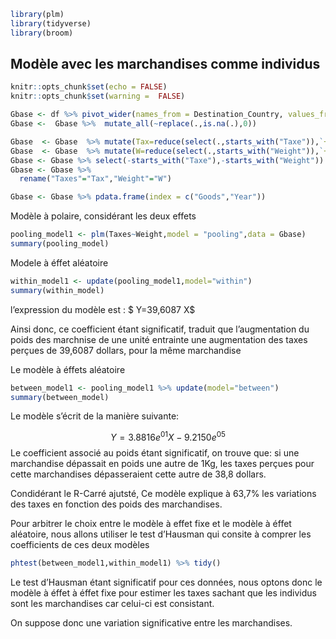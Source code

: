 ```r
library(plm)
library(tidyverse)
library(broom)
```

## Modèle avec les marchandises comme individus


```r
knitr::opts_chunk$set(echo = FALSE)
knitr::opts_chunk$set(warning =  FALSE)
```

```r
Gbase <- df %>% pivot_wider(names_from = Destination_Country, values_from = c(Taxe,Weight))
Gbase <-  Gbase %>%  mutate_all(~replace(.,is.na(.),0))

```




```r
Gbase  <- Gbase  %>% mutate(Tax=reduce(select(.,starts_with("Taxe")),`+`))
Gbase  <- Gbase  %>% mutate(W=reduce(select(.,starts_with("Weight")),`+`))
Gbase <- Gbase %>% select(-starts_with("Taxe"),-starts_with("Weight"))
Gbase <- Gbase %>% 
  rename("Taxes"="Tax","Weight"="W")

Gbase <- Gbase %>% pdata.frame(index = c("Goods","Year"))
```



Modèle à polaire, considérant les deux effets
```r
pooling_model1 <- plm(Taxes~Weight,model = "pooling",data = Gbase)
summary(pooling_model)
```



Modele à éffet aléatoire

```r
within_model1 <- update(pooling_model1,model="within")
summary(within_model)
```
l'expression du modèle est : $  Y=39,6087 X$

Ainsi donc, ce coefficient étant significatif,  traduit que l'augmentation du poids des marchnise de une unité entrainte une augmentation des taxes perçues de 39,6087 dollars, pour la même marchandise


Le modèle à éffets aléatoire

```r
between_model1 <- pooling_model1 %>% update(model="between")
summary(between_model)
```
Le modèle s'écrit de la manière suivante:

$$Y= 3.8816e^{01}X -9.2150e^{05}$$
Le coefficient associé au poids étant significatif, on trouve que: si une marchandise dépassait en poids une autre de 1Kg, les taxes perçues pour cette marchandises dépasseraient cette autre de 38,8 dollars.

Condidérant le R-Carré ajutsté, Ce modèle explique à 63,7% les variations des taxes en fonction des poids des marchandises.

Pour arbitrer le choix entre le modèle à effet fixe et le modèle à éffet aléatoire, nous allons utiliser le test d'Hausman qui consite à comprer les coefficients de ces deux modèles

```r
phtest(between_model1,within_model1) %>% tidy()
``` 
Le test d'Hausman étant significatif pour ces données, nous optons donc le modèle à éffet à éffet fixe pour estimer les taxes sachant que les individus sont les marchandises car celui-ci est consistant. 

On suppose donc une variation significative entre les marchandises.



